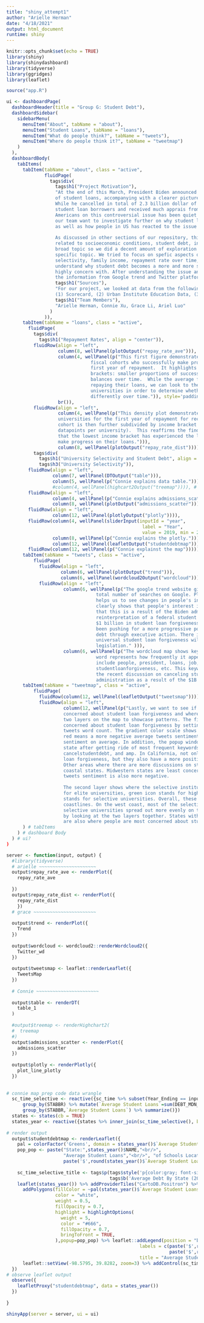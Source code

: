 ```yaml
---
title: "shiny_attempt1"
author: "Arielle Herman"
date: "4/18/2021"
output: html_document
runtime: shiny
---
```


```r
knitr::opts_chunk$set(echo = TRUE)
library(shiny)
library(shinydashboard)
library(tidyverse)
library(ggridges)
library(leaflet)

source("app.R")
```


```r
ui <- dashboardPage(
  dashboardHeader(title = "Group G: Student Debt"),
  dashboardSidebar(
    sidebarMenu(
      menuItem("About", tabName = "about"),
      menuItem("Student Loans", tabName = "loans"),
      menuItem("What do people think?", tabName = "tweets"),
      menuItem("Where do people think it?", tabName = "tweetmap")
    )
  ),
  dashboardBody(
    tabItems(
      tabItem(tabName = "about", class = "active",
              fluidPage(
                tags$div(
                  tags$h1("Project Motivation"),
                  "At the end of this March, President Biden announced the cacellation of 1.3 billion dollar
                  of student loans, accompanying with a clearer picture of his overall plan on student loan.
                  While he cancelled in total of 2.3 billion dollar of student loans for more than 110,000
                  student loan borrowers and received much apprais from the group, the reaction among all the
                  Americans on this controversial issue has been quiet different. Therefore, in this project,
                  our team want to investigate further on why student loan becomes a serious problem here in US,
                  as well as how people in US has reacted to the issue based on their talk on social medis platform.
                  
                  As discussed in other sections of our repository, this project sought to explore a factors
                  related to socioeconomic conditions, student debt, inequities, and policy. This was a really
                  broad topic so we did a decent amount of exploration of the data prior to deciding on a more
                  specific topic. We tried to focus on spefic aspects of the student loan issue including university
                  selectivity, family income, repayment rate over time, and the regional differnce of debt amount to
                  understand why student debt becomes a more and more serious problem that people in US now are
                  highly concern with. After understanding the issue and recognizing the problem, we then use
                  the information from Google trend and Twitter platform to see how people reatced and talked about it.",
                  tags$h1("Sources"),
                  "For our project, we looked at data from the following sources:
                  (1) Scorecard, (2) Urban Institute Education Data, (3) Twitter API, and (4) Google Trends",
                  tags$h1("Team Members"),
                  "Arielle Herman, Connie Xu, Grace Li, Ariel Luo"
                )
              )),
      tabItem(tabName = "loans", class = "active",
        fluidPage(
          tags$div(
            tags$h1("Repayment Rates", align = "center")),
          fluidRow(align = "left",
                   column(8, wellPanel(plotOutput("repay_rate_ave"))),
                   column(4, wellPanel(p("This first figure demonstrates the proportion of students across all University
                               fiscal cohorts who successfully make progress on repaying their loans in their
                               first year of repayment.  It highlights a declining average trend across all three income
                               brackets: smaller proportions of successive fiscal cohorts decline their loan
                               balances over time.  While the average fiscal cohort may be having more difficulty in
                               repaying their loans, we can look to the distribution of repayment rates across
                               universities in order to determine whether or not income brackets have been impacted
                               differently over time.")), style='padding:5px;'),
                   br()),
          fluidRow(align = "left",
                   column(4, wellPanel(p("This density plot demonstrates the distribution of repayment proportions across
                   universities for the first year of repayment for recent fiscal cohorts.  Each unviersity's fiscal 
                   cohort is then further subdivided by income bracket (such that there can be as many as three 
                   datapoints per university).  This reaffirms the findings in the previous plot, but also indicates
                   that the lowest income bracket has experienced the largest decrease in proportions of students who
                   make progress on their loans."))),
                   column(8, wellPanel(plotOutput("repay_rate_dist")))),
          tags$div(
            tags$h1("University Selectivity and Student Debt", align = "center"),
            tags$h3("University Selectivity")),
        fluidRow(align = "left",
                 column(7, wellPanel(DTOutput("table"))),
                 column(5, wellPanel(p("Connie explains data table.")))),
                 #column(4, wellPanel(highcart2Output("treemap")))), # finish output function
        fluidRow(align = "left",
                 column(4, wellPanel(p("Connie explains admissions_scatter"))),
                 column(8, wellPanel(plotOutput("admissions_scatter")))),
        fluidRow(align = "left",
                 column(12, wellPanel(plotlyOutput("plotly")))),
        fluidRow(column(4, wellPanel(sliderInput(inputId = "year",
                                                  label = "Year",
                                                  value = 2019, min = 2010, max = 2019, sep = ''))),
                 column(8, wellPanel(p("Connie explains the plotly."))),
                 column(12, wellPanel(leafletOutput("studentdebtmap")))),
        fluidRow(column(12, wellPanel(p("Connie explainst the map")))))),
      tabItem(tabName = "tweets", class = "active",
          fluidPage(
            fluidRow(align = "left",
                    column(6, wellPanel(plotOutput("trend"))),
                    column(6, wellPanel(wordcloud2Output("wordcloud")))),
            fluidRow(align = "left",
                     column(6, wellPanel(p("The google trend website gives us data about the time period and the count of
                                 total number of searches on Google. Plotting the total number of searches overtime
                                 helps us to see changes in people's interest in student loan forgiveness. The pattern
                                 clearly shows that people's interest in this topic has spiked in 2021. We hypothesized
                                 that this is a result of the Biden administration's recent announcement of a
                                 reinterpretation of a federal student loan cancellation program which will result in
                                 $1 billion in student loan forgiveness. Ever since this announcement, more people have
                                 been pushing for a more progressive policy and asking President Biden to cancel student
                                 debt through executive action. There is still a lot of uncertainties around whether a
                                 universal student loan forgiveness will be initiated via an executive order or via
                                 legislation." ))),
                     column(6, wellPanel(p("The wordcloud map shows key words that appeared in the tweets data. The size of the
                                 word represents how frequently it appears in tweets. Some of the most noticeable ones
                                 include people, president, loans, job, college, pay, biden, education,
                                 studentloanforgiveness, etc. This keywords pattern confirms our initial hypothesis that
                                 the recent discussion on canceling student debt on twitter is around the biden
                                 administration as a result of the $1B student loan cancellation announced in Mid-march.")))))),
      tabItem(tabName = "tweetmap", class = "active",
          fluidPage(
            fluidRow(column(12, wellPanel(leafletOutput("tweetsmap")))),
            fluidRow(align = "left",
                     column(12, wellPanel(p("Lastly, we want to see if there's an overlap between the states that are most
                     concerned about student loan forgiveness and where the selective schools are located. We added
                     two layers on the map to showcase patterns. The first layer tells us which states are most
                     concerned about student loan forgiveness by setting the radius of the circle to the total
                     tweets word count. The gradient color scale shows the sentiment score of each state where
                     red means a more negative average tweets sentiment and green means a more positive tweet
                     sentiment on average. In addition, the popup window shows the top tweets keywords in each
                     state after getting ride of most frequent keywords such as student, loan, debt,
                     cancelstudentdebt, and amp. In California, not only do people tweet the most about student
                     loan forgiveness, but they also have a more positive sentiment toward student loan forgiveness.
                     Other areas where there are more discussions on student loan forgiveness concentrate along the
                     coastal states. Midwestern states are least concerned about student loan forgiveness, and their
                     tweets sentiment is also more negative.
                     
                     The second layer shows where the selective institutions are located, where purple icon stands
                     for elite universities, green icon stands for highly selective universities, and blue icon
                     stands for selective universities. Overall, these selective universities are concentrated along the
                     coastlines. On the west coast, most of the selective universities are in California. And the
                     selective universities spread out more evenly on the east coast. Overall, we can see an overlap
                     by looking at the two layers together. States with higher concentration of selective schools
                     are also where people are most concerned about student loan forgiveness."))))))
      ) # tabItems
    ) # dashboard Body
  ) # ui?
)

server <- function(input, output) {
  #library(tidyverse)
  # arielle ~~~~~~~~~~~~~~~~~~~~~
  output$repay_rate_ave <- renderPlot({
    repay_rate_ave
    
  })
  output$repay_rate_dist <- renderPlot({
    repay_rate_dist
    })
  # grace ~~~~~~~~~~~~~~~~~~~~~~~
  
  output$trend <- renderPlot({
    Trend
  })
  
  output$wordcloud <- wordcloud2::renderWordcloud2({
    Twitter_wd
  })
  
  output$tweetsmap <- leaflet::renderLeaflet({
    TweetsMap
  })
  
  # Connie ~~~~~~~~~~~~~~~~~~~~~~~
  
  output$table <- renderDT(
    table_1
  )
  
  #output$treemap <- renderHighchart2(
  #  treemap
  #)
  output$admissions_scatter <- renderPlot({
    admissions_scatter
  })
  
  output$plotly <- renderPlotly({
    plot_line_plotly
  })
  
  
# connie map prep code data wrangle
  sc_time_selective <- reactive({sc_time %>% subset(Year_Ending == input$year) %>%
      group_by(STABBR) %>% mutate(`Average Student Loans`=sum(DEBT_MDN_STUDENT,na.rm=TRUE)/sum(UGDS,na.rm=TRUE)) %>%
      group_by(STABBR,`Average Student Loans`) %>% summarize()})
  states <- states(cb = TRUE)
  states_year <- reactive({states %>% inner_join(sc_time_selective(), by=c(STUSPS='STABBR'))}) 
  
# render output
  output$studentdebtmap <- renderLeaflet({
    pal = colorFactor('Greens', domain = states_year()$`Average Student Loans`)
    pop_pop <- paste("State:",states_year()$NAME,"<br/>",
                     "Average Student Loans","<br/>", "of Schools Located in State:",
                     paste('$',round(states_year()$`Average Student Loans`)))
    
    sc_time_selective_title <- tags$p(tags$style('p{color:gray; font-size: 14px; family: serif}'),
                                      tags$b('Average Debt By State (2019)'))
    leaflet(states_year()) %>% addProviderTiles("CartoDB.Positron") %>%
      addPolygons(fillColor = ~pal(states_year()$`Average Student Loans`),
                  color = "white",
                  weight = 0.5,
                  fillOpacity = 0.7,  
                  highlight = highlightOptions(
                    weight = 5,
                    color = "#666",
                    fillOpacity = 0.7,
                    bringToFront = TRUE,
                  ),popup=pop_pop) %>% leaflet::addLegend(position = "bottomleft", colors =c("#EDF8E9","#BAE4B3","#74C476","#31A354","#006D2C"), 
                                                 labels = c(paste('$',round(min(states_year()$`Average Student Loans`)))," "," "," ", 
                                                            paste('$',round(max(states_year()$`Average Student Loans`)))),
                                                 title = "Average Student Loans (Per Student)") %>%
      leaflet::setView(-98.5795, 39.8282, zoom=3) %>% addControl(sc_time_selective_title, position='topright')
  })
# observe leaflet output  
  observe({
    leafletProxy("studentdebtmap", data = states_year())
  })
  
}

shinyApp(server = server, ui = ui)

```